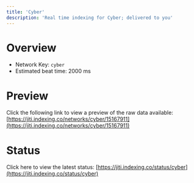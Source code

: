 ```yaml
---
title: 'Cyber'
description: 'Real time indexing for Cyber; delivered to you'
---
```


# Overview
- Network Key: `cyber`
- Estimated beat time: 2000 ms

# Preview
Click the following link to view a preview of the raw data available: [https://jiti.indexing.co/networks/cyber/15167911](https://jiti.indexing.co/networks/cyber/15167911)

# Status
Click here to view the latest status: [https://jiti.indexing.co/status/cyber](https://jiti.indexing.co/status/cyber)
